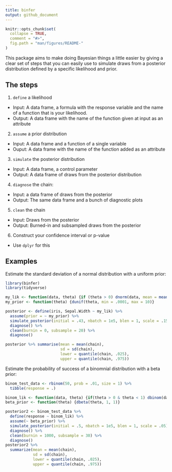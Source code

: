 ```yaml
---
title: binfer
output: github_document
---
```


```r
knitr::opts_chunk$set(
  collapse = TRUE,
  comment = "#>",
  fig.path = "man/figures/README-"
)
```

This package aims to make doing Bayesian things a little easier by giving a clear set of steps that you can easily use to simulate draws from a posterior distribution defined by a specific likelihood and prior.

## The steps

1. `define` a likelihood
  - Input: A data frame, a formula with the response variable and the name of a function that is your likelihood.
  - Output: A data frame with the name of the function given at input as an attribute
2. `assume` a prior distribution
  - Input: A data frame and a function of a single variable
  - Ouput: A data frame with the name of the function added as an attribute
3. `simulate` the posterior distribution
  - Input: A data frame, a control parameter
  - Output: A data frame of draws from the posterior distribution
4. `diagnose` the chain:
  - Input: a data frame of draws from the posterior
  - Output: The same data frame and a bunch of diagnostic plots
5. `clean` the chain
  - Input: Draws from the posterior
  - Output: Burned-in and subsampled draws from the posterior
6. Construct your confidence interval or p-value
  - Use `dplyr` for this
  
## Examples

Estimate the standard deviation of a normal distribution with a uniform prior:
```r
library(binfer)
library(tidyverse)

my_lik <- function(data, theta) {if (theta > 0) dnorm(data, mean = mean(iris$Sepal.Width) , sd = theta) else 0}
my_prior <- function(theta) {dunif(theta, min = .0001, max = 10)}

posterior <- define(iris, Sepal.Width ~ my_lik) %>% 
  assume(prior = ~ my_prior) %>% 
  simulate_posterior(initial = .43, nbatch = 1e5, blen = 1, scale = .15) %>% 
  diagnose() %>% 
  clean(burnin = 0, subsample = 20) %>% 
  diagnose()

posterior %>% summarise(mean = mean(chain),
                        sd = sd(chain),
                        lower = quantile(chain, .025),
                        upper = quantile(chain, .975))
```

Estimate the probability of success of a binomnial distribution with a beta prior:

```r
binom_test_data <- rbinom(50, prob = .01, size = 1) %>% 
  tibble(response = .)

binom_lik <- function(data, theta) {if(theta > 0 & theta < 1) dbinom(data, prob = theta, size = 1) else 0}
beta_prior <- function(theta) {dbeta(theta, 1, 1)}

posterior2 <- binom_test_data %>% 
  define(response ~ binom_lik) %>% 
  assume(~ beta_prior) %>% 
  simulate_posterior(initial = .5, nbatch = 1e5, blen = 1, scale = .05) %>% 
  diagnose() %>% 
  clean(burnin = 1000, subsample = 30) %>% 
  diagnose()
posterior2 %>% 
  summarize(mean = mean(chain), 
            sd = sd(chain), 
            lower = quantile(chain, .025), 
            upper = quantile(chain, .975))

```
